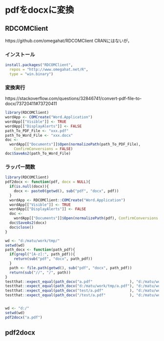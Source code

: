 # pdfをdocxに変換 {#pdf2docx}


## RDCOMClient

https://github.com/omegahat/RDCOMClient
CRANにはないが，

### インストール
```r
install.packages("RDCOMClient", 
  repos = "http://www.omegahat.net/R", 
  type = "win.binary")
```

### 変換実行
https://stackoverflow.com/questions/32846741/convert-pdf-file-to-docx/73720411#73720411

```r
library(RDCOMClient)
wordApp <- COMCreate("Word.Application")
wordApp[["Visible"]] <- TRUE
wordApp[["DisplayAlerts"]] <- FALSE
path_To_PDF_File <- "xxx.pdf"
path_To_Word_File <- "xxx.docx"
doc <- 
  wordApp[["Documents"]]$Open(normalizePath(path_To_PDF_File), 
    ConfirmConversions = FALSE)
doc$SaveAs2(path_To_Word_File)
```

### ラッパー関数

```r
library(RDCOMClient)
pdf2docx <- function(pdf, docx = NULL){
  if(is.null(docx)){
    docx <- paste0(getwd(), sub("pdf", "docx", pdf))
  }
  wordApp <- RDCOMClient::COMCreate("Word.Application")
  wordApp[["Visible"]] <- TRUE
  wordApp[["DisplayAlerts"]] <- FALSE
  doc <- 
    wordApp[["Documents"]]$Open(normalizePath(pdf), ConfirmConversions = FALSE)
  doc$SaveAs2(docx)
  doc$close()
}

wd <- "d:/matu/work/tmp/"
setwd(wd)
path_docx <- function(path_pdf){
  if(grepl("[A-z]:", path_pdf)){
    return(sub("pdf", "docx", path_pdf))
  }
  path <- file.path(getwd(), sub("pdf", "docx", path_pdf))
  return(sub("//", "/", path))
}
testthat::expect_equal(path_docx("a.pdf"                 ), "d:/matu/work/tmp/a.docx"     )
testthat::expect_equal(path_docx("d:/matu/work/tmp/a.pdf"), "d:/matu/work/tmp/a.docx"     )
testthat::expect_equal(path_docx("test/a.pdf"            ), "d:/matu/work/tmp/test/a.docx")
testthat::expect_equal(path_docx("/test/a.pdf"           ), "d:/matu/work/tmp/test/a.docx")


wd <- "d:/"
setwd(wd)
pdf2docx("a.pdf")
```


## pdf2docx

```r
```
